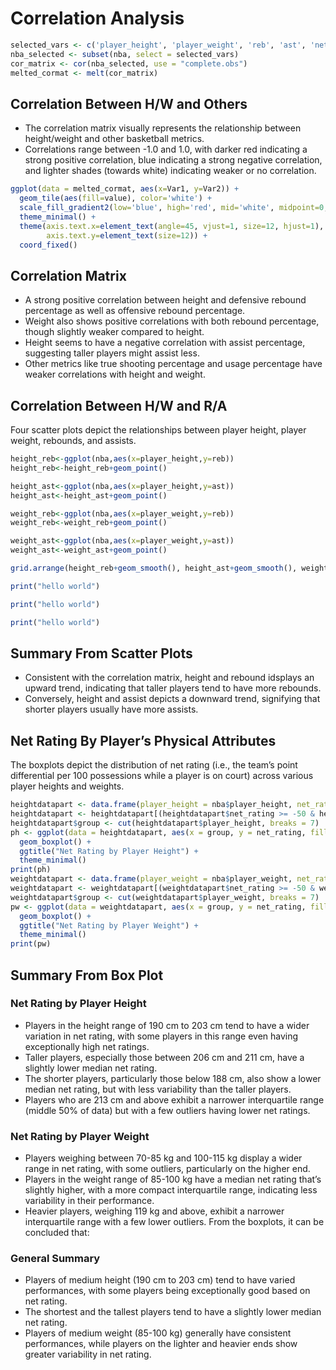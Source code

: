 # Correlation Analysis

```r
selected_vars <- c('player_height', 'player_weight', 'reb', 'ast', 'net_rating', 'oreb_pct', 'dreb_pct', 'usg_pct', 'ts_pct', 'ast_pct')
nba_selected <- subset(nba, select = selected_vars)
cor_matrix <- cor(nba_selected, use = "complete.obs")
melted_cormat <- melt(cor_matrix)
```

## Correlation Between H/W and Others

- The correlation matrix visually represents the relationship between height/weight and other basketball metrics. 
- Correlations range between -1.0 and 1.0, with darker red indicating a strong positive correlation, blue indicating a strong negative correlation, and lighter shades (towards white) indicating weaker or no correlation.

```r
ggplot(data = melted_cormat, aes(x=Var1, y=Var2)) +
  geom_tile(aes(fill=value), color='white') +
  scale_fill_gradient2(low='blue', high='red', mid='white', midpoint=0, limit=c(-1,1), space='Lab', name='Correlation') +
  theme_minimal() +
  theme(axis.text.x=element_text(angle=45, vjust=1, size=12, hjust=1),
        axis.text.y=element_text(size=12)) +
  coord_fixed()
```

## Correlation Matrix

- A strong positive correlation between height and defensive rebound percentage as well as offensive rebound percentage.
- Weight also shows positive correlations with both rebound percentage, though slightly weaker compared to height.
- Height seems to have a negative correlation with assist percentage, suggesting taller players might assist less.
- Other metrics like true shooting percentage and usage percentage have weaker correlations with height and weight.

## Correlation Between H/W and R/A

Four scatter plots depict the relationships between player height, player weight, rebounds, and assists.

```r
height_reb<-ggplot(nba,aes(x=player_height,y=reb))
height_reb<-height_reb+geom_point()

height_ast<-ggplot(nba,aes(x=player_height,y=ast))
height_ast<-height_ast+geom_point()

weight_reb<-ggplot(nba,aes(x=player_weight,y=reb))
weight_reb<-weight_reb+geom_point()

weight_ast<-ggplot(nba,aes(x=player_weight,y=ast))
weight_ast<-weight_ast+geom_point()
```

```r
grid.arrange(height_reb+geom_smooth(), height_ast+geom_smooth(), weight_reb+geom_smooth(), weight_ast+geom_smooth(), ncol = 2)
```

```r
print("hello world")
```
```r
print("hello world")
```
```r
print("hello world")
```

## Summary From Scatter Plots

- Consistent with the correlation matrix, height and rebound idsplays an upward trend, indicating that taller players tend to have more rebounds.
- Conversely, height and assist depicts a downward trend, signifying that shorter players usually have more assists.

## Net Rating By Player's Physical Attributes

The boxplots depict the distribution of net rating (i.e., the team's point differential per 100 possessions while a player is on court) across various player heights and weights.

```r
heightdatapart <- data.frame(player_height = nba$player_height, net_rating = nba$net_rating)
heightdatapart <- heightdatapart[(heightdatapart$net_rating >= -50 & heightdatapart$net_rating <= 50), ]
heightdatapart$group <- cut(heightdatapart$player_height, breaks = 7)
ph <- ggplot(data = heightdatapart, aes(x = group, y = net_rating, fill = group)) +
  geom_boxplot() +
  ggtitle("Net Rating by Player Height") +
  theme_minimal()
print(ph)
weightdatapart <- data.frame(player_weight = nba$player_weight, net_rating = nba$net_rating)
weightdatapart <- weightdatapart[(weightdatapart$net_rating >= -50 & weightdatapart$net_rating <= 50), ]
weightdatapart$group <- cut(weightdatapart$player_weight, breaks = 7)
pw <- ggplot(data = weightdatapart, aes(x = group, y = net_rating, fill = group)) +
  geom_boxplot() +
  ggtitle("Net Rating by Player Weight") +
  theme_minimal()
print(pw)
```

## Summary From Box Plot

### Net Rating by Player Height

- Players in the height range of 190 cm to 203 cm tend to have a wider variation in net rating, with some players in this range even having exceptionally high net ratings.
- Taller players, especially those between 206 cm and 211 cm, have a slightly lower median net rating.
- The shorter players, particularly those below 188 cm, also show a lower median net rating, but with less variability than the taller players.
- Players who are 213 cm and above exhibit a narrower interquartile range (middle 50% of data) but with a few outliers having lower net ratings.

### Net Rating by Player Weight

- Players weighing between 70-85 kg and 100-115 kg display a wider range in net rating, with some outliers, particularly on the higher end.
- Players in the weight range of 85-100 kg have a median net rating that's slightly higher, with a more compact interquartile range, indicating less variability in their performance.
- Heavier players, weighing 119 kg and above, exhibit a narrower interquartile range with a few lower outliers.
From the boxplots, it can be concluded that:

### General Summary
- Players of medium height (190 cm to 203 cm) tend to have varied performances, with some players being exceptionally good based on net rating.
- The shortest and the tallest players tend to have a slightly lower median net rating.
- Players of medium weight (85-100 kg) generally have consistent performances, while players on the lighter and heavier ends show greater variability in net rating.
